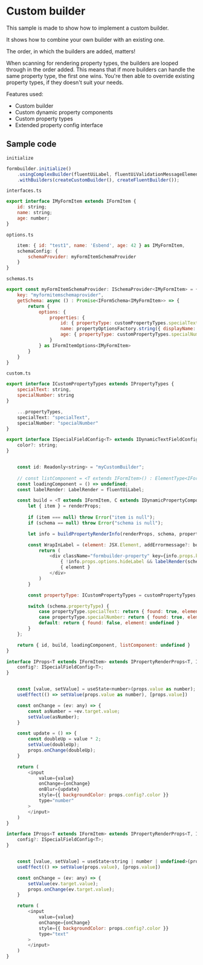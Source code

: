 <h1>Custom builder</h1>

<p>This sample is made to show how to implement a custom builder.</p>
<p>It shows how to combine your own builder with an existing one.</p>
<p>The order, in which the builders are added, matters!</p>
<p>
    When scanning for rendering property types, the builders are looped through in the order added.
    This means that if more builders can handle the same property type, the first one wins.
    You're then able to override existing property types, if they doesn't suit your needs.
</p>
<p></p>

<p>Features used:</p>
<ul>
    <li>Custom builder</li>
    <li>Custom dynamic property components</li>
    <li>Custom property types</li>
    <li>Extended property config interface</li>
</ul>  

<h2>Sample code</h2>  


```initialize```  
```js
formbuilder.initialize()
    .usingComplexBuilder(fluentUiLabel, fluentUiValidationMessageElement, FluentFormShimmer)
    .withBuilders(createCustomBuilder(), createFluentBuilder());
```

```interfaces.ts```  

```js
export interface IMyFormItem extends IFormItem {
    id: string;
    name: string;
    age: number;
}

```


```options.ts``` 
```js
    item: { id: "test1", name: 'Esbend', age: 42 } as IMyFormItem,
    schemaConfig: {
        schemaProvider: myFormItemSchemaProvider
    }
}
```



```schemas.ts```  
```js
export const myFormItemSchemaProvider: ISchemaProvider<IMyFormItem> = {
    key: "myformitemschemaprovider",
    getSchema: async () : Promise<IFormSchema<IMyFormItem>> => {
        return {
            options: {
                properties: {
                    id: { propertyType: customPropertyTypes.specialText, displayName: "Id", config: { color: "aquamarine" } } as IFormItemPropertyOptions<IMyFormItem, ISpecialFieldConfig<IMyFormItem>>,
                    name: propertyOptionsFactory.string({ displayName: "Name" }),
                    age: { propertyType: customPropertyTypes.specialNumber, displayName: "Age", config: { color: "cornflowerblue" } } as IFormItemPropertyOptions<IMyFormItem, ISpecialFieldConfig<IMyFormItem>>
                }
            } as IFormItemOptions<IMyFormItem>
        }
    }
}
```

```custom.ts```  
```js
export interface ICustomPropertyTypes extends IPropertyTypes {
    specialText: string,
    specialNumber: string
}

    ...propertyTypes,
    specialText: "specialText",
    specialNumber: "specialNumber"
}

export interface ISpecialFieldConfig<T> extends IDynamicTextFieldConfig<T> {
    color?: string;
}


    const id: Readonly<string> = "myCustomBuilder";
    
    // const listComponent = <T extends IFormItem>() : ElementType<IFormListRenderProps<T>> => FluentList;
    const loadingComponent = () => undefined;
    const labelRender: LabelRender = fluentUiLabel;

    const build = <T extends IFormItem, C extends IDynamicPropertyComponentConfig<T>>(renderProps: IItemRenderProps<T>, property: string, schema: IFormItemPropertyOptions<T, C>): IFormItemBuilderResult => {
        let { item } = renderProps;
        
        if (item === null) throw Error("item is null");
        if (schema == null) throw Error("schema is null");

        let info = buildPropertyRenderInfo(renderProps, schema, property);

        const WrapInLabel = (element: JSX.Element, addErrormessage?: boolean) : JSX.Element => {
            return (
                <div className="formbuilder-property" key={info.props.key}>
                    { !info.props.options.hideLabel && labelRender(schema, info.key + "-label")}
                    { element }
                </div>
            )
        }

        const propertyType: ICustomPropertyTypes = customPropertyTypes;

        switch (schema.propertyType) {
            case propertyType.specialText: return { found: true, element: WrapInLabel(<SpecialTextField {...schema} {...info.props} />) };
            case propertyType.specialNumber: return { found: true, element: WrapInLabel(<SpecialNumberField {...schema} {...info.props} />) };
            default: return { found: false, element: undefined }
        }
    };

    return { id, build, loadingComponent, listComponent: undefined }
}

interface IProps<T extends IFormItem> extends IPropertyRenderProps<T, ISpecialFieldConfig<T>, string | number | undefined> { 
    config?: ISpecialFieldConfig<T>;
}


	const [value, setValue] = useState<number>(props.value as number);
	useEffect(() => setValue(props.value as number), [props.value])

    const onChange = (ev: any) => {
        const asNumber = +ev.target.value;
        setValue(asNumber);
    }

    const update = () => {
        const doubleUp = value * 2;
        setValue(doubleUp);
        props.onChange(doubleUp);
    }

    return (
        <input 
            value={value}
            onChange={onChange}
            onBlur={update}
            style={{ backgroundColor: props.config?.color }}
            type="number"
        >
        </input>
    )
}

interface IProps<T extends IFormItem> extends IPropertyRenderProps<T, ISpecialFieldConfig<T>, string | number | undefined> { 
    config?: ISpecialFieldConfig<T>;
}


	const [value, setValue] = useState<string | number | undefined>(props.value);
	useEffect(() => setValue(props.value), [props.value])

    const onChange = (ev: any) => {
		setValue(ev.target.value);
        props.onChange(ev.target.value);
    }

    return (
		<input 
			value={value}
			onChange={onChange}
			style={{ backgroundColor: props.config?.color }}
            type="text"
		>
		</input>
	)
}

```